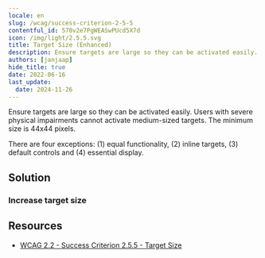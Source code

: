```yaml
---
locale: en
slug: /wcag/success-criterion-2-5-5
contentful_id: 570v2e7PgWEASwPUcd5X7d
icon: /img/light/2.5.5.svg
title: Target Size (Enhanced)
description: Ensure targets are large so they can be activated easily. Users with severe physical impairments cannot activate medium-sized targets. The minimum size is 44x44 pixels.
authors: [janjaap]
hide_title: true
date: 2022-06-16
last_update:
  date: 2024-11-26
---
```


<Hero
  title="Target Size (Enhanced)"
  image="/img/light/2.5.5.svg"
  alt="WCAG 2.5.5 icon"
  prefix="Success Criterion 2.5.5"
  suffix="Level AAA"
/>

Ensure targets are large so they can be activated easily. Users with severe physical impairments cannot activate medium-sized targets. The minimum size is 44x44 pixels.

There are four exceptions: (1) equal functionality, (2) inline targets, (3) default controls and (4) essential display.

## Solution

### Increase target size

<CodeSample id="target-size" locale="en"/>

## Resources

- [WCAG 2.2 - Success Criterion 2.5.5 - Target Size](https://www.w3.org/TR/WCAG22/#target-size)
